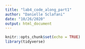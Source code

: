 ```yaml
---
title: "lab4_code_along_part1"
author: "Danielle Sclafani"
date: "10/26/2020"
output: html_document
---
```


```r
knitr::opts_chunk$set(echo = TRUE)
library(tidyverse)
```

